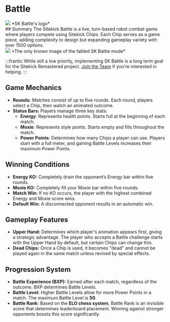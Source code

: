 # Battle

<div class="text--center"> 
  <img src="/img/wiki/gamepad/battle/battle_logo.png"/> 
  *SK Battle's logo*
</div>
## Summary
The Sitekick Battle is a live, turn-based robot combat game where players compete using Sitekick Chips. Each Chip serves as a game piece, adding complexity to design but expanding gameplay variety with over 1500 options.

<div class="text--center"> 
  <img src="/img/wiki/gamepad/battle/battle.png"/> 
  *The only known image of the fabled SK Battle mode*
</div>

:::frantic
While still a low priority, implementing SK Battle is a long term goal for the Sitekick Remastered project.  [Join the Team](/docs/development/join_the_team) if you're interested in helping.
:::

## Game Mechanics
- **Rounds:** Matches consist of up to five rounds. Each round, players select a Chip, then watch an animated outcome. 
- **Status Bars:** Players manage three key stats:
  - **Energy**: Represents health points. Starts full at the beginning of each match.
  - **Moxie**: Represents style points. Starts empty and fills throughout the match.
  - **Power Points**: Determines how many Chips a player can use. Players start with a full meter, and gaining Battle Levels increases their maximum Power Points.

## Winning Conditions
- **Energy KO:** Completely drain the opponent’s Energy bar within five rounds.
- **Moxie KO:** Completely fill your Moxie bar within five rounds.
- **Match Win:** If no KO occurs, the player with the highest combined Energy and Moxie score wins.
- **Default Win:** A disconnected opponent results in an automatic win.

## Gameplay Features
- **Upper Hand:** Determines which player's animation appears first, giving a strategic advantage. The player who accepts a Battle challenge starts with the Upper Hand by default, but certain Chips can change this.
- **Dead Chips:** Once a Chip is used, it becomes "dead" and cannot be played again in the same match unless revived by special effects.

## Progression System
- **Battle Experience (BXP):** Earned after each match, regardless of the outcome. BXP determines Battle Levels.
- **Battle Level:** Higher Battle Levels allow for more Power Points in a match. The maximum Battle Level is **50**.
- **Battle Rank:** Based on the **ELO chess system**, Battle Rank is an invisible score that determines leaderboard placement. Winning against stronger opponents boosts this score significantly.
